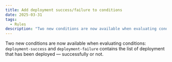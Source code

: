 ```yaml
---
title: Add deployment success/failure to conditions
date: 2025-03-31
tags:
  - Rules
description: "Two new conditions are now available when evaluating conditions: `deployment-success` and `deployment-failure` contains the list of deployment that has been deployed — successfully or not."
---
```


Two new conditions are now available when evaluating conditions: `deployment-success` and `deployment-failure` contains the list of deployment that has been deployed — successfully or not.
